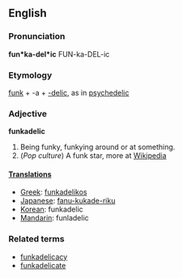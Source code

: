 ==English==

===Pronunciation===
'''fun*ka-del*ic'''
FUN-ka-DEL-ic

===Etymology===
[[funk]] + -a + [[-delic]], as in [[psychedelic]]

===Adjective===
'''funkadelic'''
# Being funky, funkying around or at something.
# (''Pop culture'') A funk star, more at [[en:Funkadelic|Wikipedia]]

====[[Translation]]s====
*[[Greek]]: [[funkadelikos]]
*[[Japanese]]: [[fanu-kukade-riku]]
*[[Korean]]: funkadelic
*[[Mandarin]]: funladelic

===Related terms===
*[[funkadelicacy]]
*[[funkadelicate]]